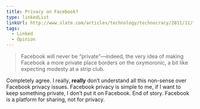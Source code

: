 ```yaml
---
title: Privacy on Facebook?
type: linkedList
linkUrl: http://www.slate.com/articles/technology/technocracy/2011/11/facebook_privacy_you_re_as_much_to_blame_for_the_site_s_privacy_woes_as_mark_zuckerberg_.html
tags:
  - Linked
  - Opinion
---
```


> Facebook will never be “private”—indeed, the very idea of making Facebook a more private place borders on the oxymoronic, a bit like expecting modesty at a strip club.

Completely agree. I really, **really** don’t understand all this non-sense over Facebook privacy issues. Facebook privacy is simple to me, if I want to keep something private, I don’t put it on Facebook. End of story. Facebook is a platform for sharing, not for privacy.

